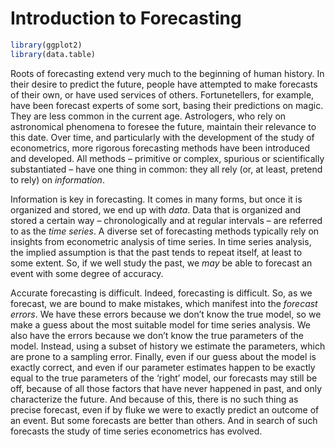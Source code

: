 # Introduction to Forecasting

```r
library(ggplot2)
library(data.table)
```

Roots of forecasting extend very much to the beginning of human history. In their desire to predict the future, people have attempted to make forecasts of their own, or have used services of others. Fortunetellers, for example, have been forecast experts of some sort, basing their predictions on magic. They are less common in the current age. Astrologers, who rely on astronomical phenomena to foresee the future, maintain their relevance to this date. Over time, and particularly with the development of the study of econometrics, more rigorous forecasting methods have been introduced and developed. All methods -- primitive or complex, spurious or scientifically substantiated -- have one thing in common: they all rely (or, at least, pretend to rely) on *information*.

Information is key in forecasting. It comes in many forms, but once it is organized and stored, we end up with *data*. Data that is organized and stored a certain way -- chronologically and at regular intervals -- are referred to as the *time series*. A diverse set of forecasting methods typically rely on insights from econometric analysis of time series. In time series analysis, the implied assumption is that the past tends to repeat itself, at least to some extent. So, if we well study the past, we *may* be able to forecast an event with some degree of accuracy. 

Accurate forecasting is difficult. Indeed, forecasting is difficult. So, as we forecast, we are bound to make mistakes, which manifest into the *forecast errors*. We have these errors because we don't know the true model, so we make a guess about the most suitable model for time series analysis. We also have the errors because we don't know the true parameters of the model. Instead, using a subset of history we estimate the parameters, which are prone to a sampling error. Finally, even if our guess about the model is exactly correct, and even if our parameter estimates happen to be exactly equal to the true parameters of the 'right' model, our forecasts may still be off, because of all those factors that have never happened in past, and only characterize the future. And because of this, there is no such thing as precise forecast, even if by fluke we were to exactly predict an outcome of an event. But some forecasts are better than others. And in search of such forecasts the study of time series econometrics has evolved. 

